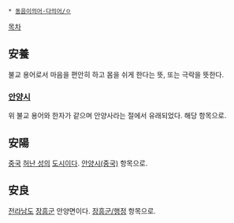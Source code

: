  * [[동음이의어·다의어/ㅇ]]

[[목차]]
== 安養 ==
불교 용어로서 마음을 편안히 하고 몸을 쉬게 한다는 뜻, 또는 극락을 뜻한다.

=== [[안양시]] ===
위 불교 용어와 한자가 같으며 안양사라는 절에서 유래되었다. 해당 항목으로.

== 安陽 ==
[[중국]] [[허난 성]]의 [[도시]]이다. [[안양시(중국)]] 항목으로.

== 安良 ==
[[전라남도]] [[장흥군]] 안양면이다. [[장흥군/행정]] 항목으로.
